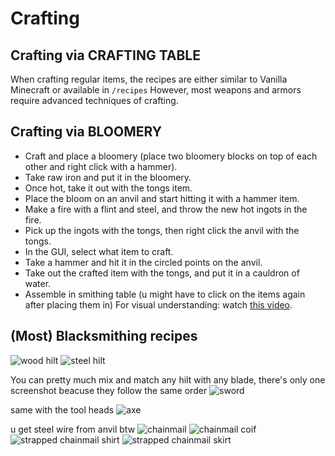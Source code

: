 # Crafting

## Crafting via CRAFTING TABLE

When crafting regular items, the recipes are either similar to Vanilla Minecraft or available in `/recipes`
However, most weapons and armors require advanced techniques of crafting.

## Crafting via BLOOMERY

- Craft and place a bloomery (place two bloomery blocks on top of each other and right click with a hammer).
- Take raw iron and put it in the bloomery.
- Once hot, take it out with the tongs item.
- Place the bloom on an anvil and start hitting it with a hammer item.
- Make a fire with a flint and steel, and throw the new hot ingots in the fire.
- Pick up the ingots with the tongs, then right click the anvil with the tongs.
- In the GUI, select what item to craft.
- Take a hammer and hit it in the circled points on the anvil.
- Take out the crafted item with the tongs, and put it in a cauldron of water.
- Assemble in smithing table (u might have to click on the items again after placing them in)
  For visual understanding: watch [this video](https://medal.tv/games/minecraft/clips/1N9889yWnOL8qh/d1337ylQBIpL).

## (Most) Blacksmithing recipes

![wood hilt](https://feen.us/3sslee.png)
![steel hilt](https://feen.us/nabscc.png)

You can pretty much mix and match any hilt with any blade, there's only one screenshot beacuse they follow the same order
![sword](https://feen.us/c18dbw.png)

same with the tool heads
![axe](https://feen.us/twutou.png)

u get steel wire from anvil btw
![chainmail](https://feen.us/xhdwfq.png)
![chainmail coif](https://feen.us/jytyyp.png)
![strapped chainmail shirt](https://feen.us/k2dzki.png)
![strapped chainmail skirt](https://feen.us/rnfe7r.png)

